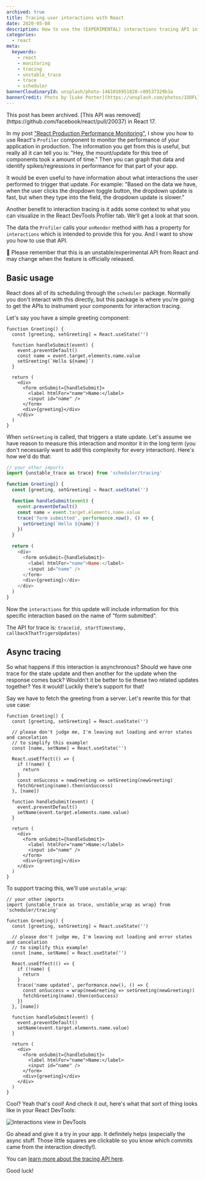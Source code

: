 ```yaml
---
archived: true
title: Tracing user interactions with React
date: 2020-05-08
description: How to use the (EXPERIMENTAL) interactions tracing API in React.
categories:
  - react
meta:
  keywords:
    - react
    - monitoring
    - tracing
    - unstable_trace
    - trace
    - scheduler
bannerCloudinaryId: unsplash/photo-1461016951828-c09537329b3a
bannerCredit: Photo by [Luke Porter](https://unsplash.com/photos/1DDFLlCz42k)
---
```


<callout-danger>
  This post has been archived. [This API was
  removed](https://github.com/facebook/react/pull/20037) in React 17.
</callout-danger>

In my post
["React Production Performance Monitoring"](/blog/react-production-performance-monitoring),
I show you how to use React's `Profiler` component to monitor the performance of
your application in production. The information you get from this is useful, but
really all it can tell you is: "Hey, the mount/update for this tree of
components took x amount of time." Then you can graph that data and identify
spikes/regressions in performance for that part of your app.

It would be even useful to have information about what interactions the user
performed to trigger that update. For example: "Based on the data we have, when
the user clicks the dropdown toggle button, the dropdown update is fast, but
when they type into the field, the dropdown update is slower."

Another benefit to interaction tracing is it adds some context to what you can
visualize in the React DevTools Profiler tab. We'll get a look at that soon.

The data the `Profiler` calls your `onRender` method with has a property for
`interactions` which is intended to provide this for you. And I want to show you
how to use that API.

<callout-danger>
  🚨 Please remember that this is an unstable/experimental API from React and
  may change when the feature is officially released.
</callout-danger>

## Basic usage

React does all of its scheduling through the `scheduler` package. Normally you
don't interact with this directly, but this package is where you're going to get
the APIs to instrument your components for interaction tracing.

Let's say you have a simple greeting component:

```tsx
function Greeting() {
  const [greeting, setGreeting] = React.useState('')

  function handleSubmit(event) {
    event.preventDefault()
    const name = event.target.elements.name.value
    setGreeting(`Hello ${name}`)
  }

  return (
    <div>
      <form onSubmit={handleSubmit}>
        <label htmlFor="name">Name:</label>
        <input id="name" />
      </form>
      <div>{greeting}</div>
    </div>
  )
}
```

When `setGreeting` is called, that triggers a state update. Let's assume we have
reason to measure this interaction and monitor it in the long term (you don't
necessarily want to add this complexity for every interaction). Here's how we'd
do that:

```js lines=2,10-12
// your other imports
import {unstable_trace as trace} from 'scheduler/tracing'

function Greeting() {
  const [greeting, setGreeting] = React.useState('')

  function handleSubmit(event) {
    event.preventDefault()
    const name = event.target.elements.name.value
    trace('form submitted', performance.now(), () => {
      setGreeting(`Hello ${name}`)
    })
  }

  return (
    <div>
      <form onSubmit={handleSubmit}>
        <label htmlFor="name">Name:</label>
        <input id="name" />
      </form>
      <div>{greeting}</div>
    </div>
  )
}
```

Now the `interactions` for this update will include information for this
specific interaction based on the name of "form submitted".

The API for trace is: `trace(id, startTimestamp, callbackThatTrigersUpdates)`

## Async tracing

So what happens if this interaction is asynchronous? Should we have one trace
for the state update and then another for the update when the response comes
back? Wouldn't it be better to tie these two related updates together? Yes it
would! Luckily there's support for that!

Say we have to fetch the greeting from a server. Let's rewrite this for that use
case:

```tsx
function Greeting() {
  const [greeting, setGreeting] = React.useState('')

  // please don't judge me, I'm leaving out loading and error states and cancelation
  // to simplify this example!
  const [name, setName] = React.useState('')

  React.useEffect(() => {
    if (!name) {
      return
    }
    const onSuccess = newGreeting => setGreeting(newGreeting)
    fetchGreeting(name).then(onSuccess)
  }, [name])

  function handleSubmit(event) {
    event.preventDefault()
    setName(event.target.elements.name.value)
  }

  return (
    <div>
      <form onSubmit={handleSubmit}>
        <label htmlFor="name">Name:</label>
        <input id="name" />
      </form>
      <div>{greeting}</div>
    </div>
  )
}
```

To support tracing this, we'll use `unstable_wrap`:

```tsx lines=2,15-18
// your other imports
import {unstable_trace as trace, unstable_wrap as wrap} from 'scheduler/tracing'

function Greeting() {
  const [greeting, setGreeting] = React.useState('')

  // please don't judge me, I'm leaving out loading and error states and cancelation
  // to simplify this example!
  const [name, setName] = React.useState('')

  React.useEffect(() => {
    if (!name) {
      return
    }
    trace('name updated', performance.now(), () => {
      const onSuccess = wrap(newGreeting => setGreeting(newGreeting))
      fetchGreeting(name).then(onSuccess)
    })
  }, [name])

  function handleSubmit(event) {
    event.preventDefault()
    setName(event.target.elements.name.value)
  }

  return (
    <div>
      <form onSubmit={handleSubmit}>
        <label htmlFor="name">Name:</label>
        <input id="name" />
      </form>
      <div>{greeting}</div>
    </div>
  )
}
```

Cool? Yeah that's cool! And check it out, here's what that sort of thing looks
like in your React DevTools:

![Interactions view in DevTools](https://res.cloudinary.com/kentcdodds-com/image/upload/v1625033451/kentcdodds.com/content/blog/tracing-user-interactions-with-react/interactions-devtools.png)

Go ahead and give it a try in your app. It definitely helps (especially the
async stuff. Those little squares are clickable so you know which commits came
from the interaction directly!).

You can
[learn more about the tracing API here](http://fb.me/react-interaction-tracing).

Good luck!

